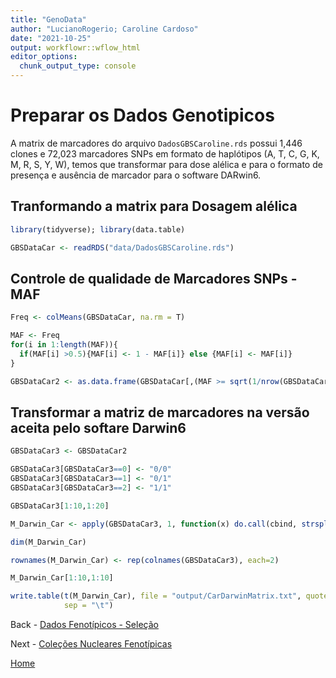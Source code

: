 ```yaml
---
title: "GenoData"
author: "LucianoRogerio; Caroline Cardoso"
date: "2021-10-25"
output: workflowr::wflow_html
editor_options:
  chunk_output_type: console
---
```


# Preparar os Dados Genotipicos

A matrix de marcadores do arquivo `DadosGBSCaroline.rds` possui 1,446 clones e 72,023 marcadores SNPs em formato de haplótipos (A, T, C, G, K, M, R, S, Y, W), temos que transformar para dose alélica e para o formato de presença e ausência de marcador para o software DARwin6.

## Tranformando a matrix para Dosagem alélica

```r

library(tidyverse); library(data.table)

GBSDataCar <- readRDS("data/DadosGBSCaroline.rds")
```

## Controle de qualidade de Marcadores SNPs - MAF

```r
Freq <- colMeans(GBSDataCar, na.rm = T)

MAF <- Freq
for(i in 1:length(MAF)){
  if(MAF[i] >0.5){MAF[i] <- 1 - MAF[i]} else {MAF[i] <- MAF[i]}
}

GBSDataCar2 <- as.data.frame(GBSDataCar[,(MAF >= sqrt(1/nrow(GBSDataCar2)))])

```

## Transformar a matriz de marcadores na versão aceita pelo softare Darwin6
```r
GBSDataCar3 <- GBSDataCar2

GBSDataCar3[GBSDataCar3==0] <- "0/0"
GBSDataCar3[GBSDataCar3==1] <- "0/1"
GBSDataCar3[GBSDataCar3==2] <- "1/1"

GBSDataCar3[1:10,1:20]

M_Darwin_Car <- apply(GBSDataCar3, 1, function(x) do.call(cbind, strsplit(x, split = "/")))

dim(M_Darwin_Car)

rownames(M_Darwin_Car) <- rep(colnames(GBSDataCar3), each=2)

M_Darwin_Car[1:10,1:10]

write.table(t(M_Darwin_Car), file = "output/CarDarwinMatrix.txt", quote = F,
            sep = "\t")
```

Back - [Dados Fenotípicos - Seleção](PhenoData.html)

Next - [Coleções Nucleares Fenotípicas](CCPheno.html)

[Home](index.html)
